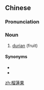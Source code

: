 {{also|榴莲果}}
==Chinese==
{{zh-forms|s=榴莲果|type=21}}

===Pronunciation===
{{zh-pron
|m=liúliánguǒ
|cat=n
}}

===Noun===
{{zh-noun}}

# [[durian]] (fruit)

====Synonyms====
* {{zh-l|榴槤果}}
* {{zh-l|榴連果}}

[[zh:榴蓮果]]